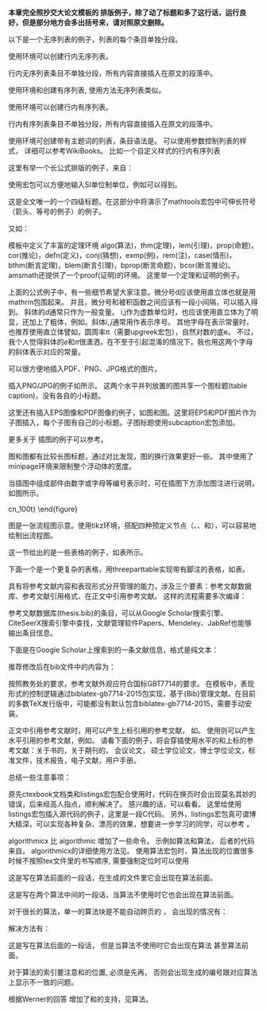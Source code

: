\chapter{兼容 {\LaTeX} 排版}
\label{chap:latex}

**本章完全照抄交大论文模板的 \LaTeX 排版例子，除了动了标题和多了这行话，运行良好，但是部分地方会多出括号来，请对照原文删除。**

\section{列表环境}
\label{sec:list}

\subsection{无序列表}
\label{sec:unorderlist}

以下是一个无序列表的例子，列表的每个条目单独分段。

\begin{itemize}
  \item 这是一个无序列表。
  \item 这是一个无序列表。
  \item 这是一个无序列表。
\end{itemize}

使用\verb+itemize*+环境可以创建行内无序列表。
\begin{itemize*}
  \item 这是一个无序列表。
  \item 这是一个无序列表。
  \item 这是一个无序列表。
\end{itemize*}
行内无序列表条目不单独分段，所有内容直接插入在原文的段落中。

\subsection{有序列表}
\label{sec:orderlist}

使用环境\verb+enumerate+和\verb+enumerate*+创建有序列表,
使用方法无序列表类似。

\begin{enumerate}
  \item 这是一个有序列表。
  \item 这是一个有序列表。
  \item 这是一个有序列表。
\end{enumerate}

使用\verb+enumerate*+环境可以创建行内有序列表。
\begin{enumerate*}
  \item 这是一个默认有序列表。
  \item 这是一个默认有序列表。
  \item 这是一个默认有序列表。
\end{enumerate*}
行内有序列表条目不单独分段，所有内容直接插入在原文的段落中。

\subsection{描述型列表}

使用环境\verb+description+可创建带有主题词的列表，条目语法是\verb+\item[主题] 内容+。
\begin{description}
    \item[主题一] 详细内容
    \item[主题二] 详细内容
    \item[主题三] 详细内容 \ldots
\end{description}

\subsection{自定义列表样式}

可以使用\verb+label+参数控制列表的样式，
详细可以参考WikiBooks\footnote{\url{https://en.wikibooks.org/wiki/LaTeX/List_Structures\#Customizing_lists}}。
比如一个自定义样式的行内有序列表
\begin{enumerate*}[label=\itshape\alph*)\upshape]
  \item 这是一个自定义样式有序列表。
  \item 这是一个自定义样式有序列表。
  \item 这是一个自定义样式有序列表。
\end{enumerate*}

\section{数学排版}
\label{sec:matheq}

\subsection{公式排版}
\label{sec:eqformat}

这里有举一个长公式排版的例子，来自\href{http://www.tex.ac.uk/tex-archive/info/math/voss/mathmode/Mathmode.pdf}{《Math mode》}：

\begin {multline}
  \frac {1}{2}\Delta (f_{ij}f^{ij})=
  2\left (\sum _{i<j}\chi _{ij}(\sigma _{i}-
    \sigma _{j}) ^{2}+ f^{ij}\nabla _{j}\nabla _{i}(\Delta f)+\right .\\
  \left .+\nabla _{k}f_{ij}\nabla ^{k}f^{ij}+
    f^{ij}f^{k}\left [2\nabla _{i}R_{jk}-
      \nabla _{k}R_{ij}\right ]\vphantom {\sum _{i<j}}\right )
\end{multline}

\subsection{SI单位}

使用\verb+siunitx+宏包可以方便地输入SI单位制单位，例如\verb+\SI{5}{\um}+可以得到\SI{5}{\um}。

\subsubsection{一个四级标题}
\label{sec:depth4}

这是全文唯一的一个四级标题。在这部分中将演示了mathtools宏包中可伸长符号（箭头、等号的例子）的例子。

\begin{displaymath}
    A \xleftarrow[n=0]{} B \xrightarrow[LongLongLongLong]{n>0} C
\end{displaymath}

\begin{eqnarray}
  f(x) & \xleftrightarrow[]{A=B}  & B \\
  & \xleftharpoondown[below]{above} & B \nonumber \\
  & \xLeftrightarrow[below]{above} & B
\end{eqnarray}

又如：

\begin{align}
  \label{eq:none}
  & I(X_3;X_4)-I(X_3;X_4\mid{}X_1)-I(X_3;X_4\mid{}X_2) \nonumber \\
  = & [I(X_3;X_4)-I(X_3;X_4\mid{}X_1)]-I(X_3;X_4\mid{}\tilde{X}_2) \\
  = & I(X_1;X_3;X_4)-I(X_3;X_4\mid{}\tilde{X}_2)
\end{align}

\subsection{定理环境}

模板中定义了丰富的定理环境
algo(算法)，thm(定理)，lem(引理)，prop(命题)，cor(推论)，defn(定义)，conj(猜想)，exmp(例)，rem(注)，case(情形)，
bthm(断言定理)，blem(断言引理)，bprop(断言命题)，bcor(断言推论)。
amsmath还提供了一个proof(证明)的环境。
这里举一个\cqh 定理\cqt 和\cqh 证明\cqt 的例子。
\begin{thm}[留数定理]
\label{thm:res}
  假设$U$是复平面上的一个单连通开子集，$a_1,\ldots,a_n$是复平面上有限个点，$f$是定义在$U\backslash \{a_1,\ldots,a_n\}$上的全纯函数，
  如果$\gamma$是一条把$a_1,\ldots,a_n$包围起来的可求长曲线，但不经过任何一个$a_k$，并且其起点与终点重合，那么：

  \begin{equation}
    \label{eq:res}
    \ointop_{\gamma}f(z)\,\mathrm{d}z = 2\uppi\mathbf{i}\sum^n_{k=1}\mathrm{I}(\gamma,a_k)\mathrm{Res}(f,a_k)
  \end{equation}

  如果$\gamma$是若尔当曲线，那么$\mathrm{I}(\gamma, a_k)=1$，因此：

  \begin{equation}
    \label{eq:resthm}
    \ointop_{\gamma}f(z)\,\mathrm{d}z = 2\uppi\mathbf{i}\sum^n_{k=1}\mathrm{Res}(f,a_k)
  \end{equation}

      % \oint_\gamma f(z)\, dz = 2\pi i \sum_{k=1}^n \mathrm{Res}(f, a_k ).

  在这里，$\mathrm{Res}(f, a_k)$表示$f$在点$a_k$的留数，$\mathrm{I}(\gamma,a_k)$表示$\gamma$关于点$a_k$的卷绕数。
  卷绕数是一个整数，它描述了曲线$\gamma$绕过点$a_k$的次数。如果$\gamma$依逆时针方向绕着$a_k$移动，卷绕数就是一个正数，
  如果$\gamma$根本不绕过$a_k$，卷绕数就是零。

  定理\ref{thm:res}的证明。

  \begin{proof}
    首先，由……

    其次，……

    所以……
  \end{proof}
\end{thm}

上面的公式例子中，有一些细节希望大家注意。微分号d应该使用\cqh 直立体\cqt 也就是用mathrm包围起来。
并且，微分号和被积函数之间应该有一段小间隔，可以插入\verb+\,+得到。
斜体的$d$通常只作为一般变量。
i,j作为虚数单位时，也应该使用\cqh 直立体\cqt 为了明显，还加上了粗体，例如\verb+\mathbf{i}+。斜体$i,j$通常用作表示\cqh 序号\cqt 。
其他字母在表示常量时，也推荐使用\cqh 直立体\cqt 譬如，圆周率$\uppi$（需要upgreek宏包），自然对数的底$\mathrm{e}$。
不过，我个人觉得斜体的$e$和$\pi$很潇洒，在不至于引起混淆的情况下，我也用这两个字母的斜体表示对应的常量。


\section{向文档中插入图像}
\label{sec:insertimage}

\subsection{支持的图片格式}
\label{sec:imageformat}

\XeTeX 可以很方便地插入PDF、PNG、JPG格式的图片。

插入PNG/JPG的例子如\ref{fig:SRR}所示。
这两个水平并列放置的图共享一个\cqh 图标题\cqt (table caption)，没有各自的小标题。

\begin{figure}[!htp]
  \centering
  \includegraphics[width=4cm]{example/sjtulogo.png}
  \hspace{1cm}
  \includegraphics[width=4cm]{example/sjtulogo.jpg}
  \bicaption[这里将出现在插图索引中]
    {中文题图}
    {English caption}
  \label{fig:SRR}
\end{figure}

这里还有插入EPS图像和PDF图像的例子，如图\ref{fig:epspdf:a}和图\ref{fig:epspdf:b}。这里将EPS和PDF图片作为子图插入，每个子图有自己的小标题。子图标题使用subcaption宏包添加。

\begin{figure}[!htp]
  \centering
  \subcaptionbox{EPS 图像\label{fig:epspdf:a}}[3cm] %标题的长度，超过则会换行，如下一个小图。
    {\includegraphics[height=2.5cm]{example/sjtulogo.eps}}
  \hspace{4em}
  \subcaptionbox{PDF 图像，注意这个图略矮些。如果标题很长的话，它会自动换行\label{fig:epspdf:b}}
    {\includegraphics[height=2cm]{sjtulogo.pdf}}
  \bicaption{插入eps和pdf的例子（使用 subcaptionbox 方式）}{An EPS and PDF demo with subcaptionbox}
  \label{fig:pdfeps-subcaptionbox}
\end{figure}

\begin{figure}[!htp]
  \centering
  \begin{subfigure}{2.5cm}
    \centering
    \includegraphics[height=2.5cm]{example/sjtulogo.eps}
    \caption{EPS 图像}
  \end{subfigure}
  \hspace{4em}
  \begin{subfigure}{0.4\textwidth}
    \centering
    \includegraphics[height=2cm]{sjtulogo.pdf}
    \caption{PDF 图像，注意这个图略矮些。subfigure中同一行的子图在顶端对齐。}
  \end{subfigure}
  \bicaption{插入eps和pdf的例子（使用 subfigure 方式）}{An EPS and PDF demo with subfigure}
  \label{fig:pdfeps-subfigure}
\end{figure}

更多关于 \LaTeX 插图的例子可以参考\href{http://www.cs.duke.edu/junhu/Graphics3.pdf}{《\LaTeX 插图指南》}。

\subsection{长标题的换行}
\label{sec:longcaption}

图\ref{fig:longcaptionbad}和图\ref{fig:longcaptiongood}都有比较长图标题，通过对比发现，图\ref{fig:longcaptiongood}的换行效果更好一些。
其中使用了minipage环境来限制整个浮动体的宽度。

\begin{figure}[!htp]
  \centering
  \includegraphics[width=4cm]{sjtubadge.pdf}
  \bicaption[这里将出现在插图索引]
    {上海交通大学是我国历史最悠久的高等学府之一，是教育部直属、教育部与上海市共建的全国重点大学.}
    {Where there is a will, there is a way.}
 \label{fig:longcaptionbad}
\end{figure}

\begin{figure}[!htbp]
  \centering
  \begin{minipage}[b]{0.6\textwidth}
    \centering
    \includegraphics[width=4cm]{sjtubadge.pdf}
    \bicaption[出现在插图索引中]
      {上海交通大学是我国历史最悠久的高等学府之一，是教育部直属、教育部与上海市共建的全国重点大学.}
      {Where there is a will, there is a way.}
    \label{fig:longcaptiongood}
  \end{minipage}
\end{figure}

\subsection{添加图注}

当插图中组成部件由数字或字母等编号表示时，可在插图下方添加图注进行说明，如图\ref{fig:cn_100t}所示。

\begin{figure}[!htp]
  \centering
  \includegraphics[width=0.3\textwidth]{example/cn_100t.png}\
  \begin{center}
    \small\kaishu 1.立柱 2.提升释放机构 3.标准冲击加速度计 \\ 4.导轨 5.重锤 6.被校力传感器 7.底座
  \end{center}
  \vspace{-1em}
  \bicaption[出现在插图索引中]
    {示例图片来源于\parencite{he1999}}
    {Stay hungry, stay foolish.}
 \label{fig:cn_100t}
\end{figure}

\subsection{绘制流程图}

图\ref{fig:flow_chart}是一张流程图示意。使用tikz环境，搭配四种预定义节点（\verb+startstop+、\verb+process+、\verb+decision+和\verb+io+），可以容易地绘制出流程图。
\begin{figure}[!htp]
    \centering
    \resizebox{6cm}{!}{\input{images/example/flow_chart.tex}}
    \bicaption{绘制流程图效果}{Flow chart}
    \label{fig:flow_chart}
\end{figure}

\clearpage

\section{表格}
\label{sec:tab}

这一节给出的是一些表格的例子，如表\ref{tab:firstone}所示。

\begin{table}[!hpb]
  \centering
  \bicaption[指向一个表格的表目录索引]
    {一个颇为标准的三线表格\footnotemark[1]}
    {A Table}
  \label{tab:firstone}
  \begin{tabular}{@{}llr@{}} \toprule
    \multicolumn{2}{c}{Item} \\ \cmidrule(r){1-2}
    Animal & Description & Price (\$)\\ \midrule
    Gnat & per gram & 13.65 \\
    & each & 0.01 \\
    Gnu & stuffed & 92.50 \\
    Emu & stuffed & 33.33 \\
    Armadillo & frozen & 8.99 \\ \bottomrule
  \end{tabular}
\end{table}
\footnotetext[1]{这个例子来自\href{http://www.ctan.org/tex-archive/macros/latex/contrib/booktabs/booktabs.pdf}{《Publication quality tables in LATEX》}(booktabs宏包的文档)。这也是一个在表格中使用脚注的例子，请留意与threeparttable实现的效果有何不同。}

下面一个是一个更复杂的表格，用threeparttable实现带有脚注的表格，如表\ref{tab:footnote}。

\begin{table}[!htpb]
  \bicaption[出现在表目录的标题]
    {一个带有脚注的表格的例子}
    {A Table with footnotes}
  \label{tab:footnote}
  \centering
  \begin{threeparttable}[b]
     \begin{tabular}{ccd{4}cccc}
      \toprule
      \multirow{2}{6mm}{total}&\multicolumn{2}{c}{20\tnote{1}} & \multicolumn{2}{c}{40} &  \multicolumn{2}{c}{60}\\
      \cmidrule(lr){2-3}\cmidrule(lr){4-5}\cmidrule(lr){6-7}
      &www & \multicolumn{1}{c}{k} & www & k & www & k \\ % 使用说明符 d 的列会自动进入数学模式，使用 \multicolumn 对文字表头做特殊处理
      \midrule
      &$\underset{(2.12)}{4.22}$ & 120.0140\tnote{2} & 333.15 & 0.0411 & 444.99 & 0.1387 \\
      &168.6123 & 10.86 & 255.37 & 0.0353 & 376.14 & 0.1058 \\
      &6.761    & 0.007 & 235.37 & 0.0267 & 348.66 & 0.1010 \\
      \bottomrule
    \end{tabular}
    \begin{tablenotes}
    \item [1] the first note.% or \item [a]
    \item [2] the second note.% or \item [b]
    \end{tablenotes}
  \end{threeparttable}
\end{table}

\section{参考文献管理}

 \LaTeX 具有将参考文献内容和表现形式分开管理的能力，涉及三个要素：参考文献数据库、参考文献引用格式、在正文中引用参考文献。
这样的流程需要多次编译：

\begin{enumerate}[noitemsep,topsep=0pt,parsep=0pt,partopsep=0pt]
	\item 用户将论文中需要引用的参考文献条目，录入纯文本数据库文件(bib文件)。
	\item 调用xelatex对论文模板做第一次编译，扫描文中引用的参考文献，生成参考文献入口文件(aux)文件。
	\item 调用bibtex，以参考文献格式和入口文件为输入，生成格式化以后的参考文献条目文件(bib)。
	\item 再次调用xelatex编译模板，将格式化以后的参考文献条目插入正文。
\end{enumerate}

参考文献数据库(thesis.bib)的条目，可以从Google Scholar搜索引擎\footnote{\url{https://scholar.google.com}}、CiteSeerX搜索引擎\footnote{\url{http://citeseerx.ist.psu.edu}}中查找，文献管理软件Papers\footnote{\url{http://papersapp.com}}、Mendeley\footnote{\url{http://www.mendeley.com}}、JabRef\footnote{\url{http://jabref.sourceforge.net}}也能够输出条目信息。

下面是在Google Scholar上搜索到的一条文献信息，格式是纯文本：

\begin{lstlisting}[caption={从Google Scholar找到的参考文献条目}, label=googlescholar, escapeinside="", numbers=none]
    @phdthesis{"白2008信用风险传染模型和信用衍生品的定价",
      title={"信用风险传染模型和信用衍生品的定价"},
      author={"白云芬"},
      year={2008},
      school={"上海交通大学"}
    }
\end{lstlisting}

推荐修改后在bib文件中的内容为：

\begin{lstlisting}[caption={修改后的参考文献条目}, label=itemok, escapeinside="", numbers=none]
  @phdthesis{bai2008,
    title={"信用风险传染模型和信用衍生品的定价"},
    author={"白云芬"},
    date={2008},
    address={"上海"},
    school={"上海交通大学"}
  }
\end{lstlisting}

按照教务处的要求，参考文献外观应符合国标GBT7714的要求\footnote{\url{http://www.cces.net.cn/guild/sites/tmxb/Files/19798_2.pdf}}。
在模板中，表现形式的控制逻辑通过biblatex-gb7714-2015包实现\footnote{\url{https://www.ctan.org/pkg/biblatex-gb7714-2015}}，基于{Bib\LaTeX}管理文献。在目前的多数TeX发行版中，可能都没有默认包含biblatex-gb7714-2015，需要手动安装。

正文中引用参考文献时，用\verb+\cite{key1,key2,key3...}+可以产生\cqh 上标引用的参考文献\cqt ，
如\cite{Meta_CN,chen2007act,DPMG}。
使用\verb+\parencite{key1,key2,key3...}+则可以产生水平引用的参考文献，例如\parencite{JohnD,zhubajie,IEEE-1363}。
请看下面的例子，将会穿插使用水平的和上标的参考文献：关于书的\parencite{Meta_CN,JohnD,IEEE-1363}，关于期刊的\cite{chen2007act,chen2007ewi}，
会议论文\parencite{DPMG,kocher99,cnproceed}，
硕士学位论文\parencite{zhubajie,metamori2004}，博士学位论文\cite{shaheshang,FistSystem01,bai2008}，标准文件\parencite{IEEE-1363}，技术报告\cite{NPB2}，电子文献\parencite{xiaoyu2001, CHRISTINE1998}，用户手册\parencite{RManual}。

总结一些注意事项：
\begin{itemize}
\item 参考文献只有在正文中被引用了，才会在最后的参考文献列表中出现；
\item 参考文献\cqh 数据库文件\cqt bib是纯文本文件，请使用UTF-8编码，不要使用GBK编码；
\item 参考文献条目中默认通过date域输入时间。兼容使用year域时会产生编译warning，可忽略。
\end{itemize}

\section{用listings插入源代码}

原先ctexbook文档类和listings宏包配合使用时，代码在换页时会出现莫名其妙的错误，后来经高人指点，顺利解决了。
感兴趣的话，可以看看\href{http://bbs.ctex.org/viewthread.php?tid=53451}{这里}。
这里给使用listings宏包插入源代码的例子，这里是一段C代码。
另外，listings宏包真可谓博大精深，可以实现各种复杂、漂亮的效果，想要进一步学习的同学，可以参考
\href{http://mirror.ctan.org/macros/latex/contrib/listings/listings.pdf}{listings宏包手册}。

\begin{lstlisting}[language={C}, caption={一段C源代码}]
#include <stdio.h>
#include <unistd.h>
#include <sys/types.h>
#include <sys/wait.h>

int main() {
  pid_t pid;

  switch ((pid = fork())) {
  case -1:
    printf("fork failed\n");
    break;
  case 0:
    /* child calls exec */
    execl("/bin/ls", "ls", "-l", (char*)0);
    printf("execl failed\n");
    break;
  default:
    /* parent uses wait to suspend execution until child finishes */
    wait((int*)0);
    printf("is completed\n");
    break;
  }

  return 0;
}
\end{lstlisting}

\section{用algorithm和algorithmicx宏包插入算法描述}

algorithmicx 比 algorithmic 增加了一些命令。
示例如算法\ref{algo:sum_100}和算法\ref{algo:merge_sort}，
后者的代码来自\href{http://hustsxh.is-programmer.com/posts/38801.html}{xhSong的博客}。
algorithmicx的详细使用方法见\href{http://mirror.hust.edu.cn/CTAN/macros/latex/contrib/algorithmicx/algorithmicx.pdf}{官方README}。
使用算法宏包时，算法出现的位置很多时候不按照tex文件里的书写顺序,
需要强制定位时可以使用\verb+\begin{algorithm}[H]+
\footnote{http://tex.stackexchange.com/questions/165021/fixing-the-location-of-the-appearance-in-algorithmicx-environment}

这是写在算法\ref{algo:sum_100}前面的一段话，在生成的文件里它会出现在算法\ref{algo:sum_100}前面。

\begin{algorithm}
% \begin{algorithm}[H] % 强制定位
\caption{求100以内的整数和}
\label{algo:sum_100}
\begin{algorithmic}[1] %每行显示行号
\Ensure 100以内的整数和 % 输出
\State $sum \gets 0$
\For{$i = 0 \to 100$}
    \State $sum \gets sum + i$
  \EndFor
\end{algorithmic}
\end{algorithm}

这是写在两个算法中间的一段话，当算法\ref{algo:sum_100}不使用\verb+\begin{algorithm}[H]+时它也会出现在算法\ref{algo:sum_100}前面。

对于很长的算法，单一的算法块\verb+\begin{algorithm}...\end{algorithm}+是不能自动跨页的
\footnote{http://tex.stackexchange.com/questions/70733/latex-algorithm-not-display-under-correct-section}，
会出现的情况有：

\begin{itemize}
  \item 该页放不下当前的算法，留下大片空白，算法在下一页显示
  \item 单一页面放不下当前的算法，显示时超过页码的位置直到超出整个页面范围
\end{itemize}

解决方法有：

\begin{itemize}
  \item (推荐)使用\verb+algstore{algname}+和\verb+algrestore{algname}+来讲算法分为两个部分\footnote{http://tex.stackexchange.com/questions/29816/algorithm-over-2-pages}，如算法\ref{algo:merge_sort}。
  \item 人工拆分算法为多个小的部分。
\end{itemize}

\begin{algorithm}
% \begin{algorithm}[H] % 强制定位
\caption{用归并排序求逆序数}
\label{algo:merge_sort}
\begin{algorithmic}[1] %每行显示行号
\Require $Array$数组，$n$数组大小 % 输入
\Ensure 逆序数 % 输出
\Function {MergerSort}{$Array, left, right$}
  \State $result \gets 0$
  \If {$left < right$}
    \State $middle \gets (left + right) / 2$
    \State $result \gets result +$ \Call{MergerSort}{$Array, left, middle$}
    \State $result \gets result +$ \Call{MergerSort}{$Array, middle, right$}
    \State $result \gets result +$ \Call{Merger}{$Array,left,middle,right$}
  \EndIf
  \State \Return{$result$}
\EndFunction
\State %空一行
\Function{Merger}{$Array, left, middle, right$}
  \State $i\gets left$
  \State $j\gets middle$
  \State $k\gets 0$
  \State $result \gets 0$
  \While{$i<middle$ \textbf{and} $j<right$}
    \If{$Array[i]<Array[j]$}
      \State $B[k++]\gets Array[i++]$
    \Else
      \State $B[k++] \gets Array[j++]$
      \State $result \gets result + (middle - i)$
    \EndIf
  \EndWhile
  \algstore{MergeSort}
\end{algorithmic}
\end{algorithm}

\begin{algorithm}
\begin{algorithmic}[1]
  \algrestore{MergeSort}
  \While{$i<middle$}
    \State $B[k++] \gets Array[i++]$
  \EndWhile
  \While{$j<right$}
    \State $B[k++] \gets Array[j++]$
  \EndWhile
  \For{$i = 0 \to k-1$}
    \State $Array[left + i] \gets B[i]$
  \EndFor
  \State \Return{$result$}
\EndFunction
\end{algorithmic}
\end{algorithm}

这是写在算法\ref{algo:merge_sort}后面的一段话，
但是当算法\ref{algo:merge_sort}不使用\verb+\begin{algorithm}[H]+时它会出现在算法\ref{algo:merge_sort}
甚至算法\ref{algo:sum_100}前面。

对于算法的索引要注意\verb+\caption+和\verb+\label+的位置,
必须是先\verb+\caption+再\verb+\label+\footnote{http://tex.stackexchange.com/questions/65993/algorithm-numbering}，
否则会出现\verb+\ref{algo:sum_100}+生成的编号跟对应算法上显示不一致的问题。

根据Werner的回答\footnote{http://tex.stackexchange.com/questions/53357/switch-cases-in-algorithmic}
增加了\verb+Switch+和\verb+Case+的支持，见算法\ref{algo:switch_example}。

\begin{algorithm}
\caption{Switch示例}
\label{algo:switch_example}
\begin{algorithmic}[1]
  \Switch{$s$}
    \Case{$a$}
      \Assert{0}
    \EndCase
    \Case{$b$}
      \Assert{1}
    \EndCase
    \Default
      \Assert{2}
    \EndDefault
  \EndSwitch
\end{algorithmic}
\end{algorithm}

